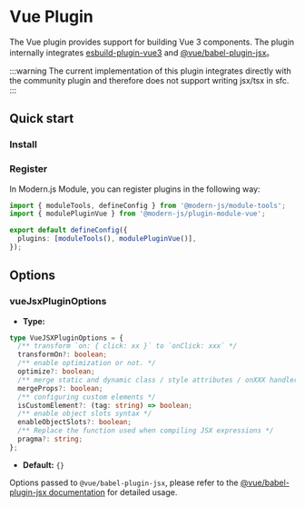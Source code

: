 # Vue Plugin

The Vue plugin provides support for building Vue 3 components. The plugin internally integrates [esbuild-plugin-vue3](https://github.com/pipe01/esbuild-plugin-vue3) and [@vue/babel-plugin-jsx](https://github.com/vuejs/babel-plugin-jsx)。

:::warning
The current implementation of this plugin integrates directly with the community plugin and therefore does not support writing jsx/tsx in sfc.
:::

## Quick start

### Install


<PackageManagerTabs command="add @modern-js/plugin-module-vue -D" />

### Register

In Modern.js Module, you can register plugins in the following way:

```ts
import { moduleTools, defineConfig } from '@modern-js/module-tools';
import { modulePluginVue } from '@modern-js/plugin-module-vue';

export default defineConfig({
  plugins: [moduleTools(), modulePluginVue()],
});
```

## Options

### vueJsxPluginOptions

- **Type:**

```ts
type VueJSXPluginOptions = {
  /** transform `on: { click: xx }` to `onClick: xxx` */
  transformOn?: boolean;
  /** enable optimization or not. */
  optimize?: boolean;
  /** merge static and dynamic class / style attributes / onXXX handlers */
  mergeProps?: boolean;
  /** configuring custom elements */
  isCustomElement?: (tag: string) => boolean;
  /** enable object slots syntax */
  enableObjectSlots?: boolean;
  /** Replace the function used when compiling JSX expressions */
  pragma?: string;
};
```

- **Default:** `{}`

Options passed to `@vue/babel-plugin-jsx`, please refer to the [@vue/babel-plugin-jsx documentation](https://github.com/vuejs/babel-plugin-jsx) for detailed usage.
